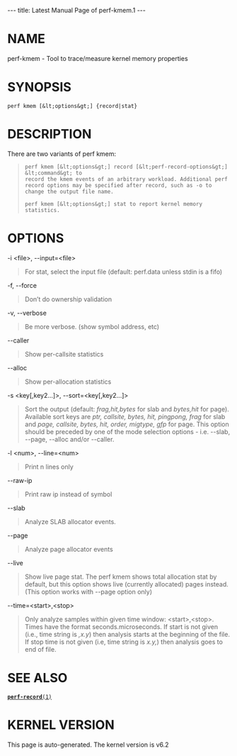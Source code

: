 ---
title: Latest Manual Page of perf-kmem.1
---


= NAME =

perf-kmem - Tool to trace/measure kernel memory properties

= SYNOPSIS =

<pre>perf kmem [&lt;options&gt;] {record|stat}</pre>
= DESCRIPTION =

There are two variants of perf kmem:

<blockquote><pre>perf kmem [&lt;options&gt;] record [&lt;perf-record-options&gt;] &lt;command&gt; to
record the kmem events of an arbitrary workload. Additional perf
record options may be specified after record, such as -o to
change the output file name.

perf kmem [&lt;options&gt;] stat to report kernel memory statistics.</pre></blockquote>
= OPTIONS =

-i &lt;file&gt;, --input=&lt;file&gt;

<blockquote>For stat, select the input file (default: perf.data unless stdin is a fifo)
</blockquote>
-f, --force

<blockquote>Don’t do ownership validation
</blockquote>
-v, --verbose

<blockquote>Be more verbose. (show symbol address, etc)
</blockquote>
--caller

<blockquote>Show per-callsite statistics
</blockquote>
--alloc

<blockquote>Show per-allocation statistics
</blockquote>
-s &lt;key[,key2...]&gt;, --sort=&lt;key[,key2...]&gt;

<blockquote>Sort the output (default: ''frag,hit,bytes'' for slab and ''bytes,hit'' for page). Available sort keys are ''ptr, callsite, bytes, hit, pingpong, frag'' for slab and ''page, callsite, bytes, hit, order, migtype, gfp'' for page. This option should be preceded by one of the mode selection options - i.e. --slab, --page, --alloc and/or --caller.
</blockquote>
-l &lt;num&gt;, --line=&lt;num&gt;

<blockquote>Print n lines only
</blockquote>
--raw-ip

<blockquote>Print raw ip instead of symbol
</blockquote>
--slab

<blockquote>Analyze SLAB allocator events.
</blockquote>
--page

<blockquote>Analyze page allocator events
</blockquote>
--live

<blockquote>Show live page stat. The perf kmem shows total allocation stat by default, but this option shows live (currently allocated) pages instead. (This option works with --page option only)
</blockquote>
--time=&lt;start&gt;,&lt;stop&gt;

<blockquote>Only analyze samples within given time window: &lt;start&gt;,&lt;stop&gt;. Times have the format seconds.microseconds. If start is not given (i.e., time string is '',x.y'') then analysis starts at the beginning of the file. If stop time is not given (i.e, time string is ''x.y,'') then analysis goes to end of file.
</blockquote>
= SEE ALSO =

[[Latest Manual Page of perf-record.1|<tt>'''perf-record'''(1)</tt>]]


= KERNEL VERSION =

This page is auto-generated.  The kernel version is v6.2